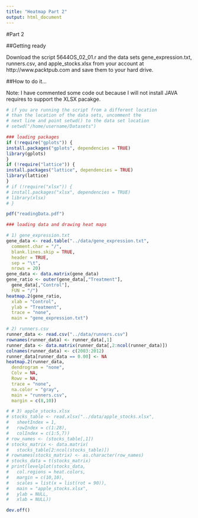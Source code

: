```yaml
---
title: "Heatmap Part 2"
output: html_document
---
```


#Part 2

##Getting ready

Download the script 5644OS_02_01.r and the data sets gene_expression.txt, runners.csv, and apple_stocks.xlsx from your account at http://www.packtpub.com and save them to your hard drive.

##How to do it...

Note:  I have commented some code out because I will not install JAVA requires to support the XLSX pacakge.
```r
# if you are running the script from a different location
# than the location of the data sets, uncomment the
# next line and point setwd() to the data set location
# setwd("/home/username/Datasets")

### loading packages
if (!require("gplots")) {
install.packages("gplots", dependencies = TRUE)
library(gplots)
}
if (!require("lattice")) {
install.packages("lattice", dependencies = TRUE)
library(lattice)
}
# if (!require("xlsx")) {
# install.packages("xlsx", dependencies = TRUE)
# library(xlsx)
# }

pdf("readingData.pdf")

### loading data and drawing heat maps

# 1) gene_expression.txt
gene_data <- read.table("../data/gene_expression.txt",
  comment.char = "/", 
  blank.lines.skip = TRUE,
  header = TRUE,  
  sep = "\t", 
  nrows = 20)
gene_data <- data.matrix(gene_data)
gene_ratio <- outer(gene_data[,"Treatment"],
  gene_data[,"Control"], 
  FUN = "/")
heatmap.2(gene_ratio, 
  xlab = "Control", 
  ylab = "Treatment", 
  trace = "none",
  main = "gene_expression.txt")

# 2) runners.csv
runner_data <- read.csv("../data/runners.csv")
rownames(runner_data) <- runner_data[,1]
runner_data <- data.matrix(runner_data[,2:ncol(runner_data)])
colnames(runner_data) <- c(2003:2012)
runner_data[runner_data == 0.00] <- NA
heatmap.2(runner_data, 
  dendrogram = "none", 
  Colv = NA,
  Rowv = NA,
  trace = "none", 
  na.color = "gray",
  main = "runners.csv",
  margin = c(8,10))

# # 3) apple_stocks.xlsx
# stocks_table <- read.xlsx("../data/apple_stocks.xlsx", 
#   sheetIndex = 1, 
#   rowIndex = c(1:28), 
#   colIndex = c(1:5,7))
# row_names <- (stocks_table[,1])
# stocks_matrix <- data.matrix(
#   stocks_table[2:ncol(stocks_table)])
# rownames(stocks_matrix) <- as.character(row_names)
# stocks_data = t(stocks_matrix)
# print(levelplot(stocks_data, 
#   col.regions = heat.colors, 
#   margin = c(10,10),  
#   scales = list(x = list(rot = 90)), 
#   main = "apple_stocks.xlsx",
#   ylab = NULL,
#   xlab = NULL))

dev.off()
```
